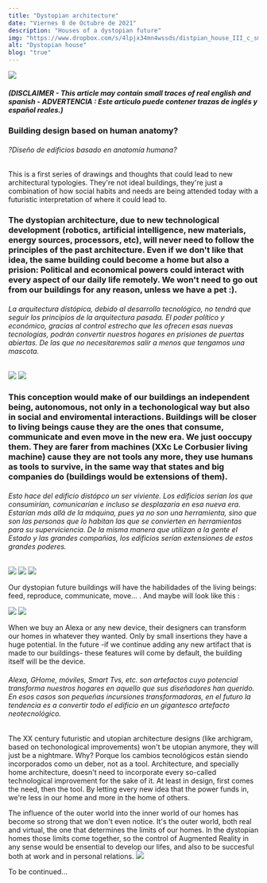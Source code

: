 ```yaml
---
title: "Dystopian architecture"
date: "Viernes 8 de Octubre de 2021"
description: "Houses of a dystopian future"
img: "https://www.dropbox.com/s/4lpjx34mn4wssds/distpian_house_III_c_sm.png?raw=1"
alt: "Dystopian house"
blog: "true"
---
```


<img src="https://www.dropbox.com/s/uu8plndgqxrez31/distopian_house_2_04.jpg?raw=1" />

<h5>(DISCLAIMER - This article may contain small traces of real english and spanish - ADVERTENCIA : Este artículo puede contener trazas de inglés y español reales.)</h5>

<h3>Building design based on human anatomy? </h3>
<h6>?Diseño de edificios basado en anatomía humana?</h6>

This is a first series of drawings and thoughts that could lead to new architectural typologies.
They're not ideal buildings, they're just a combination of how social habits and needs are being attended today with a futuristic interpretation of where it could lead to.
<h3>
The dystopian architecture, due to new technological development (robotics, artificial intelligence, new materials, energy sources, processors, etc), will never need to follow the principles of the past architecture. Even if we don't like that idea, the same building could become a home but also a prision: Political and economical powers could interact with every aspect of our daily life remotely. We won't need to go out from our buildings for any reason, unless we have a pet :).
</h3>
<h6>La arquitectura distópica, debido al desarrollo tecnológico, no tendrá que seguir los principios de la arquitectura pasada. El poder político y económico, gracias al control estrecho que les ofrecen esas nuevas tecnologías, podrán convertir nuestros hogares en prisiones de puertas abiertas. De las que no necesitaremos salir a menos que tengamos una mascota.</h6>

<img src="https://www.dropbox.com/s/y02d80th5wbtko3/distpian_house_III_e_small.png?raw=1" />
<img src="https://www.dropbox.com/s/hgx9oztu5vh1vc7/distpian_house_III_d_small.png?raw=1" />

<h3 className="red">
This conception would make of our buildings an independent being, autonomous, not only in a techonological way but also in social and enviromental interactions. Buildings will be closer to living beings cause they are the ones that consume, communicate and even move in the new era. We just ooccupy them. They are farer from machines (XXc Le Corbusier living machine) cause they are not tools any more, they use humans as tools to survive, in the same way that states and big companies do (buildings would be extensions of them).
</h3>
<h6>Esto hace del edificio distópco un ser viviente. Los edificios serían los que consumirían, comunicarían e incluso se desplazaría en esa nueva era. Estarían más allá de la máquina, pues ya no son una herramienta, sino que son las personas que lo habitan las que se convierten en herramientas para su superviciencia. De la misma manera que utilizan a la gente el Estado y las grandes compañias, los edificios serían extensiones de estos grandes poderes.</h6>

<img src="https://www.dropbox.com/s/1eibor05tyqffjf/distpian_house_III_a_sm.png?raw=1" />
<img src="https://www.dropbox.com/s/c4qjh84v7wku2mb/distpian_house_III_b_sm.png?raw=1" />
<img src="https://www.dropbox.com/s/4lpjx34mn4wssds/distpian_house_III_c_sm.png?raw=1" />

Our dystopian future buildings will have the habilidades of the living beings: feed, reproduce, communicate, move... . And maybe will look like this :

<img src="https://www.dropbox.com/s/xdc7cw098e8tf9d/distpian_house_III_f_small.png?raw=1" />
<img src="https://www.dropbox.com/s/4460p63fef1tw3t/distopian_house_2_02.jpg?raw=1" />


When we buy an Alexa or any new device, their designers can transform our homes in whatever they wanted. Only by small insertions they have a huge potential. In the future -if we continue adding any new artifact that is made to our buildings- these features will come by default, the building itself will be the device.

<h6>Alexa, GHome, móviles, Smart Tvs, etc. son artefactos cuyo potencial transforma nuestros hogares en aquello que sus diseñadores han querido. En esos casos son pequeñas incursiones transformadoras, en el futuro la tendencia es a convertir todo el edificio en un gigantesco artefacto neotecnológico. </h6>

The XX century futuristic and utopian architecture designs (like archigram, based on techonological improvements) won't be utopian anymore, they will just be a nightmare. Why? Porque los cambios tecnológicos están siendo incorporados como un deber, not as a tool. Architecture, and specially home architecture, doesn't need to incorporate every so-called technological improvement for the sake of it. At least in design, first comes the need, then the tool. By letting every new idea that the power funds in, we're less in our home and more in the home of others.

The influence of the outer world into the inner world of our homes has become so strong that we don't even notice. It's the outer world, both real and virtual, the one that determines the limits of our homes. In the dystopian homes those limits come together, so the control of Augmented Reality in any sense would be ensential to develop our lifes, and also to be succesful both at work and in personal relations.
<img src="https://www.dropbox.com/s/td00u8oa94n6jn2/distopian_house_2_00.jpg?raw=1" />

To be continued...
